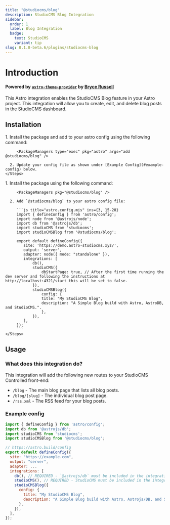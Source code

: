 ```yaml
---
title: "@studiocms/blog"
description: StudioCMS Blog Integration
sidebar:
  order: 1
  label: Blog Integration
  badge:
    text: StudioCMS
    variant: tip
slug: 0.1.0-beta.6/plugins/studiocms-blog
---
```



# Introduction

#### Powered by [`astro-theme-provider`](https://github.com/astrolicious/astro-theme-provider) by [Bryce Russell](https://github.com/BryceRussell)

This Astro integration enables the StudioCMS Blog feature in your Astro project. This integration will allow you to create, edit, and delete blog posts in the StudioCMS dashboard.

## Installation

<Tabs>
  <TabItem label="Astro Method">
    <Steps>
      1. Install the package and add to your astro config using the following command:

         <PackageManagers type="exec" pkg="astro" args="add @studiocms/blog" />

      2. Update your config file as shown under [Example Config](#example-config) below.
    </Steps>
  </TabItem>

  <TabItem label="Manual Method">
    <Steps>
      1. Install the package using the following command:

         <PackageManagers pkg="@studiocms/blog" />

      2. Add `@studiocms/blog` to your astro config file:

         ```js title="astro.config.mjs" ins={3, 15-20}
         import { defineConfig } from 'astro/config';
         import node from '@astrojs/node';
         import db from '@astrojs/db';
         import studioCMS from 'studiocms';
         import studioCMSBlog from '@studiocms/blog';

         export default defineConfig({
            site: 'https://demo.astro-studiocms.xyz/',
            output: 'server',
            adapter: node({ mode: "standalone" }),
            integrations: [
                db(),
                studioCMS({
                    dbStartPage: true, // After the first time running the dev server and following the instructions at http://localhost:4321/start this will be set to false.
                }),
                studioCMSBlog({
                    config: {
                    title: "My StudioCMS Blog",
                    description: "A Simple Blog build with Astro, AstroDB, and StudioCMS.".
                    },
                }),
            ],
         });
         ```
    </Steps>
  </TabItem>
</Tabs>

## Usage

### What does this integration do?

This integration will add the following new routes to your StudioCMS Controlled front-end:

* `/blog` - The main blog page that lists all blog posts.
* `/blog/[slug]` - The individual blog post page.
* `/rss.xml` - The RSS feed for your blog posts.

### Example config

```js title="astro.config.mjs"
import { defineConfig } from 'astro/config';
import db from '@astrojs/db';
import studioCMS from 'studiocms';
import studioCMSBlog from '@studiocms/blog';

// https://astro.build/config
export default defineConfig({
  site: "https://example.com",
  output: "server",
  adapter: ...
  integrations: [ 
    db(), // REQUIRED - `@astrojs/db` must be included in the integrations list
    studioCMS(), // REQUIRED - StudioCMS must be included in the integrations list
    studioCMSBlog({
      config: {
        title: "My StudioCMS Blog",
        description: "A Simple Blog build with Astro, Astrojs/DB, and StudioCMS.".
      },
    }), 
  ],
});
```
